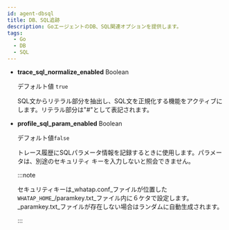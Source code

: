 ```yaml
---
id: agent-dbsql
title: DB、SQL追跡
description: GoエージェントのDB、SQL関連オプションを提供します。
tags:
  - Go
  - DB
  - SQL
---
```


-   **trace_sql_normalize_enabled** <span class='type'>Boolean</span>

    デフォルト値 `true`

    SQL文からリテラル部分を抽出し、SQL文を正規化する機能をアクティブにします。リテラル部分は"#"として表記されます。

-   **profile_sql_param_enabled** <span class='type'>Boolean</span>

    デフォルト値`false`

    トレース履歴にSQLパラメータ情報を記録するときに使用します。パラメータは、別途のセキュリティ キーを入力しないと照会できません。

    :::note

    セキュリティキーは_whatap.conf_ファイルが位置した`WHATAP_HOME`_/paramkey.txt_ファイル内に６ケタで設定します。_paramkey.txt_ファイルが存在しない場合はランダムに自動生成されます。

    :::
